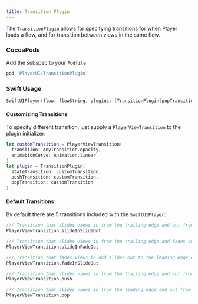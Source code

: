 ```yaml
---
title: Transition Plugin
---
```


The `TransitionPlugin` allows for specifying transitions for when Player loads a flow, and for transition between views in the same flow.

### CocoaPods

Add the subspec to your `Podfile`

```ruby
pod 'PlayerUI/TransitionPlugin'
```

### Swift Usage

```swift
SwiftUIPlayer(flow: flowString, plugins: [TransitionPlugin(popTransition: .pop)], result: $resultBinding)
```

#### Customizing Transitions

To specify different transition, just supply a `PlayerViewTransition` to the plugin initializer:

```swift
let customTransition = PlayerViewTransition(
  transition: AnyTransition.opacity,
  animationCurve: Animation.linear
)
let plugin = TransitionPlugin(
  stateTransition: customTransition,
  pushTransition: customTransition,
  popTransition: customTransition
)
```

#### Default Transitions

By default there are 5 transitions included with the `SwiftUIPlayer`:

```swift
/// Transition that slides views in from the trailing edge and out from to the leading edge of the screen
PlayerViewTransition.slideInSlideOut

/// Transition that slides views in from the trailing edge and fades out views on removal
PlayerViewTransition.slideInFadeOut

/// Transition that fades views in and slides out to the leading edge of the screen on removal
PlayerViewTransition.fadeInSlideOut

/// Transition that slides views in from the trailing edge and out from to the leading edge of the screen
PlayerViewTransition.push

/// Transition that slides views in from the leading edge and out from to the trailing edge of the screen
PlayerViewTransition.pop
```
